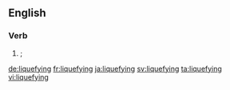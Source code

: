 ==English==

===Verb===
{{head|en|present participle}}

# {{present participle of|liquefy|lang=en|nodot=1|nocat=1}}; {{alternative spelling of|liquifying|lang=en|nocap=1}}

[[de:liquefying]]
[[fr:liquefying]]
[[ja:liquefying]]
[[sv:liquefying]]
[[ta:liquefying]]
[[vi:liquefying]]